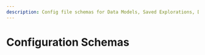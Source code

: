 ```yaml
---
description: Config file schemas for Data Models, Saved Explorations, Dashboards, Color Palettes, and Homepage Launchpad
---
```



# Configuration Schemas

<Cards num={5}>
  <Card
    arrow
    title="Data Models"
    href="/docs/data-ops/config-schema/data-models"
  />
  <Card
    arrow
    title="Saved Explorations"
    href="/docs/data-ops/config-schema/saved-explorations"
  />
  <Card arrow title="Metrics" href="/docs/data-ops/config-schema/metrics" />
  <Card
    arrow
    title="Dashboards"
    href="/docs/data-ops/config-schema/dashboards"
  />
  <Card
    arrow
    title="Color Palettes"
    href="/docs/data-ops/config-schema/color-palettes"
  />
  <Card
    arrow
    title="Homepage Launchpad"
    href="/docs/data-ops/config-schema/homepage-launchpad"
  />
</Cards>
